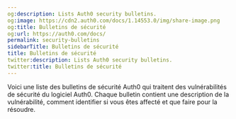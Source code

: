 ```yaml
---
og:description: Lists Auth0 security bulletins.
og:image: https://cdn2.auth0.com/docs/1.14553.0/img/share-image.png
og:title: Bulletins de sécurité
og:url: https://auth0.com/docs/
permalink: security-bulletins
sidebarTitle: Bulletins de sécurité
title: Bulletins de sécurité
twitter:description: Lists Auth0 security bulletins.
twitter:title: Bulletins de sécurité
---
```


Voici une liste des bulletins de sécurité Auth0 qui traitent des vulnérabilités de sécurité du logiciel Auth0. Chaque bulletin contient une description de la vulnérabilité, comment identifier si vous êtes affecté et que faire pour la résoudre.